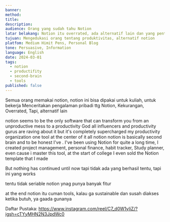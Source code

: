 ```yaml
---
banner: 
method: 
title: 
description: 
audience: Orang yang sudah tahu Notion
latar belakang: Notion itu overrated, ada alternatif lain dan yang penting itu action
tujuan: Mengedukasi orang tentang produktivitas, alternatif notion
platfom: Medium Himit Pens, Personal Blog
tone: Persuasive, Information
language: English
date: 2024-03-01
tags:
  - notion
  - productifity
  - second-brain
  - tools
published: false
---
```

Semua orang memakai notion, notion ini bisa dipakai untuk kuliah, untuk bekerja
Menceritakan pengalaman pribadi ttg Notion, Kekurangan, Overrated,
Tapi, alternatif lain 

notion seems to be the only software
that can transform you from an
unproductive mess to a productivity God
all influencers and productivity gurus
are raving about it but it's completely
supercharged my productivity
organization one tool at the center of
it all notion notion is basically second brain and to be honest I've . I've been using Notion for quite a long time, I created project management, personal finance, habit tracker, Study planner, even cause i master this tool, at the start of college I even sold the Notion template that I made 

But nothing has continued until now 
tapi tidak ada yang berhasil 
tentu, tapi ini yang works 

tentu tidak seriable notion ynag punya banyak fitur

at the end notion itu cuman tools, kalau ga sustainable dan susah diakses ketika butuh, ya gaada gunanya 


Daftar Pustaka:
https://www.instagram.com/reel/C7_d0W1yIiZ/?igsh=cTYyMHN2N3JpdWc0


